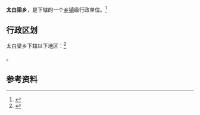 {{中国乡级行政区|62/10/21/203/000}}

'''太白梁乡'''，是{{PRC admin/fullname|62/10/21/203/000|3}}下辖的一个[[乡镇|乡镇]]级行政单位。<ref>{{PRC admin/ref sgc|{{PRC admin/parent|62/10/21/203/000}}}}</ref>

== 行政区划 ==

太白梁乡下辖以下地区：<ref>{{PRC admin/ref sgc|62/10/21/203/000}}</ref>

{{PRC admin/children|62/10/21/203/000}}。

== 参考资料 ==

{{reflist}}

{{行政区划小作品}}
{{PRC admin/navcat|62/10/21/203/000}}